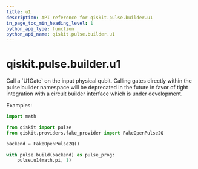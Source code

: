 ```yaml
---
title: u1
description: API reference for qiskit.pulse.builder.u1
in_page_toc_min_heading_level: 1
python_api_type: function
python_api_name: qiskit.pulse.builder.u1
---
```


# qiskit.pulse.builder.u1

<Function id="qiskit.pulse.builder.u1" github="https://github.com/qiskit/qiskit/tree/stable/0.22/qiskit/pulse/builder.py" signature="u1(theta, qubit)">
  Call a `U1Gate` on the input physical qubit.

  <Admonition title="Note" type="note">
    Calling gates directly within the pulse builder namespace will be deprecated in the future in favor of tight integration with a circuit builder interface which is under development.
  </Admonition>

  Examples:

  ```python
  import math

  from qiskit import pulse
  from qiskit.providers.fake_provider import FakeOpenPulse2Q

  backend = FakeOpenPulse2Q()

  with pulse.build(backend) as pulse_prog:
      pulse.u1(math.pi, 1)
  ```
</Function>


